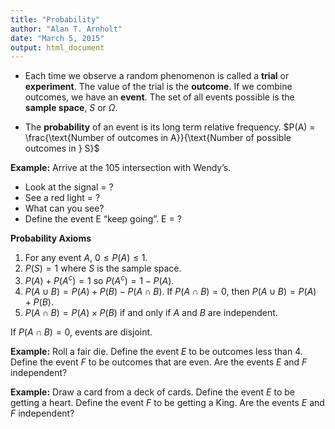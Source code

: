 ```yaml
---
title: "Probability"
author: "Alan T. Arnholt"
date: "March 5, 2015"
output: html_document
---
```


* Each time we observe a random phenomenon is called a **trial** or **experiment**.  The value of the trial is the **outcome**.  If we combine outcomes, we have an **event**.  The set of all events possible is the **sample space**, $S$ or $\Omega$.

* The **probability** of an event is its long term relative frequency.  $P(A) = \frac{\text{Number of outcomes in A}}{\text{Number of possible outcomes in } S}$

**Example:** Arrive at the 105 intersection with Wendy's.

* Look at the signal = ?
* See a red light = ?
* What can you see? 
* Define the event E "keep going".  E = ?

**Probability Axioms**

1. For any event $A$, $0 \le P(A) \le 1$.
2. $P(S) = 1$ where $S$ is the sample space.
3. $P(A) + P(A^c) = 1$ so $P(A^c) = 1 - P(A)$.
4. $P(A \cup B) = P(A) + P(B) - P(A\cap B)$.  If $P(A\cap B) =0$, then $P(A \cup B) = P(A) + P(B)$.
5. $P(A \cap B)= P(A) \times P(B)$ if and only if $A$ and $B$ are independent.

If $P(A \cap B)=0$, events are disjoint.

**Example:** Roll a fair die.  Define the event $E$ to be outcomes less than 4.  Define the event $F$ to be outcomes that are even.  Are the events $E$ and $F$ independent?

**Example:** Draw a card from a deck of cards.  Define the event $E$ to be getting a heart.  Define the event $F$ to be getting a King.  Are the events $E$ and $F$ independent?

